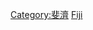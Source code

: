 {{Catnav|頁面分類|地理|国家|大洋洲国家|斐济}}
{{Catnav|頁面分類|地理|国家|按國家分類|各國地理}}
{{Catnav|頁面分類|地理|各國地理}}
{{Catnav|頁面分類|各種主題的頁面分類|按國家分類|各國地理}}
{{Commons category|Geography of Fiji}}

[[Category:斐濟|Category:斐濟]]
[[Category:大洋洲各国地理|Fiji]]